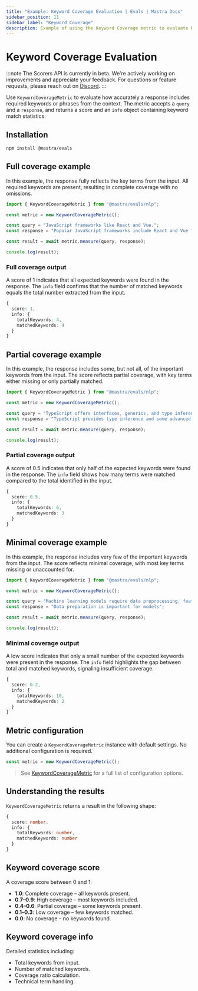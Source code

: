 ```yaml
---
title: "Example: Keyword Coverage Evaluation | Evals | Mastra Docs"
sidebar_position: 11
sidebar_label: "Keyword Coverage"
description: Example of using the Keyword Coverage metric to evaluate how well responses cover important keywords from input text.
---
```


# Keyword Coverage Evaluation

:::note
The Scorers API is currently in beta. We're actively working on improvements and appreciate your feedback. For questions or feature requests, please reach out on [Discord](https://discord.gg/mastra).
:::

Use `KeywordCoverageMetric` to evaluate how accurately a response includes required keywords or phrases from the context. The metric accepts a `query` and a `response`, and returns a score and an `info` object containing keyword match statistics.

## Installation

```bash copy
npm install @mastra/evals
```

## Full coverage example

In this example, the response fully reflects the key terms from the input. All required keywords are present, resulting in complete coverage with no omissions.


```typescript filename="src/example-full-keyword-coverage.ts" showLineNumbers copy
import { KeywordCoverageMetric } from "@mastra/evals/nlp";

const metric = new KeywordCoverageMetric();

const query = "JavaScript frameworks like React and Vue.";
const response = "Popular JavaScript frameworks include React and Vue for web development";

const result = await metric.measure(query, response);

console.log(result);
```

### Full coverage output

A score of 1 indicates that all expected keywords were found in the response. The `info` field confirms that the number of matched keywords equals the total number extracted from the input.

```typescript
{
  score: 1,
  info: {
    totalKeywords: 4,
    matchedKeywords: 4
  }
}
```

## Partial coverage example

In this example, the response includes some, but not all, of the important keywords from the input. The score reflects partial coverage, with key terms either missing or only partially matched.

```typescript filename="src/example-partial-keyword-coverage.ts" showLineNumbers copy
import { KeywordCoverageMetric } from "@mastra/evals/nlp";

const metric = new KeywordCoverageMetric();

const query = "TypeScript offers interfaces, generics, and type inference.";
const response = "TypeScript provides type inference and some advanced features";

const result = await metric.measure(query, response);

console.log(result);
```

### Partial coverage output

A score of 0.5 indicates that only half of the expected keywords were found in the response. The `info` field shows how many terms were matched compared to the total identified in the input.

```typescript
{
  score: 0.5,
  info: {
    totalKeywords: 6,
    matchedKeywords: 3
  }
}
```

## Minimal coverage example

In this example, the response includes very few of the important keywords from the input. The score reflects minimal coverage, with most key terms missing or unaccounted for.

```typescript filename="src/example-minimal-keyword-coverage.ts" showLineNumbers copy
import { KeywordCoverageMetric } from "@mastra/evals/nlp";

const metric = new KeywordCoverageMetric();

const query = "Machine learning models require data preprocessing, feature engineering, and hyperparameter tuning";
const response = "Data preparation is important for models";

const result = await metric.measure(query, response);

console.log(result);
```

### Minimal coverage output

A low score indicates that only a small number of the expected keywords were present in the response. The `info` field highlights the gap between total and matched keywords, signaling insufficient coverage.

```typescript
{
  score: 0.2,
  info: {
    totalKeywords: 10,
    matchedKeywords: 2
  }
}
```

## Metric configuration

You can create a `KeywordCoverageMetric` instance with default settings. No additional configuration is required.

```typescript
const metric = new KeywordCoverageMetric();
```

> See [KeywordCoverageMetric](/reference/evals/keyword-coverage) for a full list of configuration options.

## Understanding the results

`KeywordCoverageMetric` returns a result in the following shape:

```typescript
{
  score: number,
  info: {
    totalKeywords: number,
    matchedKeywords: number
  }
}
```

## Keyword coverage score

A coverage score between 0 and 1:

- **1.0**: Complete coverage – all keywords present.
- **0.7–0.9**: High coverage – most keywords included.
- **0.4–0.6**: Partial coverage – some keywords present.
- **0.1–0.3**: Low coverage – few keywords matched.
- **0.0**: No coverage – no keywords found.

## Keyword coverage info

Detailed statistics including:

- Total keywords from input.
- Number of matched keywords.
- Coverage ratio calculation.
- Technical term handling.

<GithubLink
  outdated={true}
  marginTop='mt-16'
  link="https://github.com/mastra-ai/mastra/blob/main/examples/basics/evals/keyword-coverage"
/>
